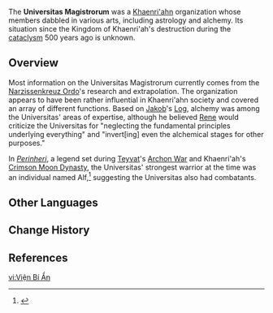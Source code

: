 {{Faction Infobox
|image        = 
|leader       = 
|subfaction   = 
|founder      = 
|ally         = 
|enemy        = 
|base         = 
|region       = Khaenri'ah
}}
The '''Universitas Magistrorum''' was a [[Khaenri'ah]]n organization whose members dabbled in various arts, including astrology and alchemy. Its situation since the Kingdom of Khaenri'ah's destruction during the [[cataclysm]] 500 years ago is unknown.

==Overview==
{{Quote|"O Almighty Sovereign, the Universitas Magistrorum has provided the predictions you requested: The two stars have been captured by the world's gravity... After a lengthy orbital period, today their paths shall intertwine once more."|[[Achievement: Orbits]]}}
Most information on the Universitas Magistrorum currently comes from the [[Narzissenkreuz Ordo]]'s research and extrapolation. The organization appears to have been rather influential in Khaenri'ahn society and covered an array of different functions. Based on [[Jakob]]'s [[??? (Fontaine)#Log|Log]], alchemy was among the Universitas' areas of expertise, although he believed [[Rene]] would criticize the Universitas for "neglecting the fundamental principles underlying everything" and "invert[ing] even the alchemical stages for other purposes."

In ''[[Perinheri]]'', a legend set during [[Teyvat]]'s [[Archon War]] and Khaenri'ah's [[Crimson Moon Dynasty]], the Universitas' strongest warrior at the time was an individual named Alf,<ref name="Perinheri 2">{{Ref/Book|Perinheri|2}}</ref> suggesting the Universitas also had combatants.

==Other Languages==
{{Other Languages
|en       = Universitas Magistrorum
|en_lang  = la
|en_tl    = University of the Magisters
|zhs      = 深秘院
|zhs_rm   = Shēnmì Yuàn
|zht      = 深秘院
|zht_rm   = Shēnmì Yuàn
|zh_tl    = Mysterious Institute
|ja       = 深秘院
|ja_rm    = Shinbi-in{{Assumed}}
|ja_tl    = Mysterious Institute
|ko       = {{tt|심비원|深秘院}}
|ko_tl    = Mysterious Institute
|es       = Universitas Magistrorum
|fr       = Universitas Magistrorum
|ru       = Академии заклинаний
|ru_tl    = Academy of Incantations
|th       = สถาบันลับ
|th_rm    = 
|th_tl    = Secret Institute
|vi       = Viện Bí Ẩn
|vi_tl    = Secret Institute
|de       = Universitas Magistrorum
|id       = Universitas Magistrotum
|pt       = Universitas Magistrorum
|tr       = Universitas Magistrorum
|it       = Universitas Magistrorum
}}

==Change History==
{{Change History|introduced=4.0}}

==References==
{{Reflist}}

[[vi:Viện Bí Ẩn]]